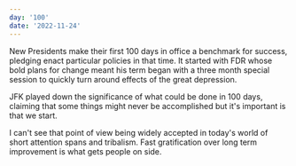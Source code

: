 ```yaml
---
day: '100'
date: '2022-11-24'
---
```


New Presidents make their first 100 days in office a benchmark for success, pledging enact particular policies in that time. It started with FDR whose bold plans for change meant his term began with a three month special session to quickly turn around effects of the great depression.

JFK played down the significance of what could be done in 100 days, claiming that some things might never be accomplished but it's important is that we start.

I can't see that point of view being widely accepted in today's world of short attention spans and tribalism. Fast gratification over long term improvement is what gets people on side.
